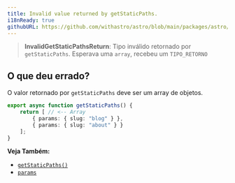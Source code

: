 ```yaml
---
title: Invalid value returned by getStaticPaths.
i18nReady: true
githubURL: https://github.com/withastro/astro/blob/main/packages/astro/src/core/errors/errors-data.ts
---
```


> **InvalidGetStaticPathsReturn**: Tipo inválido retornado por `getStaticPaths`. Esperava uma `array`, recebeu um `TIPO_RETORNO`

## O que deu errado?

O valor retornado por `getStaticPaths` deve ser um array de objetos.

```ts title="pages/blog/[id].astro"
export async function getStaticPaths() {
	return [ // <-- Array
		{ params: { slug: "blog" } },
		{ params: { slug: "about" } }
	];
}
```

**Veja Também:**
-  [`getStaticPaths()`](/pt-br/reference/api-reference/#getstaticpaths)
-  [`params`](/pt-br/reference/api-reference/#params)
